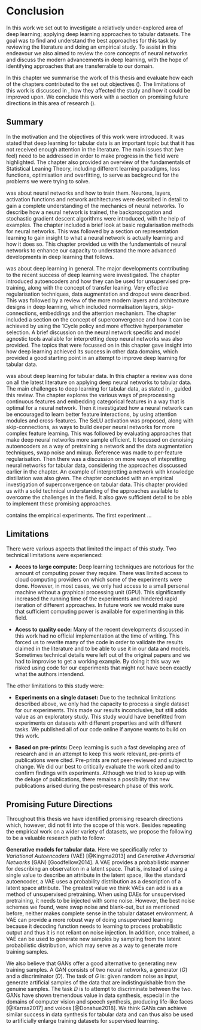 # Conclusion \label{chp:conc}

In this work we set out to investigate a relatively under-explored area of deep learning; applying deep learning approaches to tabular datasets.
The goal was to find and understand the best approaches for this task by reviewing the literature and doing an empirical study.
To assist in this endeavour we also aimed to review the core concepts of neural networks and discuss the modern advancements in deep learning, with the hope of identifying approaches that are transferrable to our domain.

In this chapter we summarise the work of this thesis and evaluate how each of the chapters contributed to the set out objectives (\Sref{sec:summary}).
The limitations of this work is discussed in \Sref{sec:lim}, how they affected the study and how it could be improved upon.
We conclude this work with a section on promising future directions in this area of research (\Sref{sec:future}).

## Summary \label{sec:summary}

In \textbf{\Cref{chp:intro}} the motivation and the objectives of this work were introduced.
It was stated that deep learning for tabular data is an important topic but that it has not received enough attention in the literature.
The main issues that (we feel) need to be addressed in order to make progress in the field were highlighted.
The chapter also provided an overview of the fundamentals of Statistical Leaning Theory, including different learning paradigms, loss functions, optimisation and overfitting, to serve as background for the problems we were trying to solve.

\textbf{\Cref{chp:nn}} was about neural networks and how to train them.
Neurons, layers, activation functions and network architectures were described in detail to gain a complete understanding of the mechanics of neural networks.
To describe how a neural network is trained, the backpropogation and stochastic gradient descent algorithms were introduced, with the help of examples.
The chapter included a brief look at basic regularisation methods for neural networks.
This was followed by a section on representation learning to gain insight to what a neural network is actually learning and how it does so.
This chapter provided us with the fundamentals of neural networks to enhance our capacity to understand the more advanced developments in deep learning that follows.

\textbf{\Cref{chp:dl}} was about deep learning in general. 
The major developments contributing to the recent success of deep learning were investigated.
The chapter introduced autoencoders and how they can be used for unsupervised pre-training, along with the concept of transfer leaning.
Very effective regularisation techniques, data augmentation and dropout were described.
This was followed by a review of the more modern layers and architecture designs in deep learning, which included normalisation layers, skip-connections, embeddings and the attention mechanism.
The chapter included a section on the concept of superconvergence and how it can be achieved by using the 1Cycle policy and more effective hyperparameter selection.
A brief discussion on the neural network specific and model agnostic tools available for interpretting deep neural networks was also provided.
The topics that were focussed on in this chapter gave insight into how deep learning achieved its success in other data domains, which provided a good starting point in an attempt to improve deep learning for tabular data.

\textbf{\Cref{chp:td}} was about deep learning for tabular data.
In this chapter a review was done on all the latest literature on applying deep neural networks to tabular data.
The main challenges to deep learning for tabular data, as stated in \Cref{chp:intro}, guided this review.
The chapter explores the various ways of preprocessing continuous features and embedding categorical features in a way that is optimal for a neural network.
Then it investigated how a neural network can be encouraged to learn better feature interactions, by using attention modules and cross-features.
The SeLU activation was proposed, along with skip-connections, as ways to build deeper neural networks for more complex feature learning.
This was followed by evaluating approaches that make deep neural networks more sample efficient.
It focussed on denoising autoencoders as a way of pretraining a network and the data augmentation techniques, swap noise and mixup.
Reference was made to per-feature regularisation.
Then there was a discussion on more ways of intepretting neural networks for tabular data, considering the approaches disscussed earlier in the chapter.
An example of interpretting a network with knowledge distillation was also given.
The chapter concluded with an empirical investigation of superconvergence on tabular data.
This chapter provided us with a solid technical understanding of the approaches available to overcome the challenges in the field.
It also gave sufficient detail to be able to implement these promising approaches.

\textbf{\Cref{chp:exp}} contains the empirical experiments.
The first experiment ... 

## Limitations \label{sec:lim}

There were various aspects that limited the impact of this study.
Two technical limitations were experienced:

+ **Acces to large compute:** Deep learning techniques are notorious for the amount of computing power they require. There was limited access to cloud computing providers on which some of the experiments were done. However, in most cases, we only had access to a small personal machine without a graphical processing unit (GPU). This significantly increased the running time of the experiments and hindered rapid iteration of different approaches. In future work we would make sure that sufficient computing power is available for experimenting in this field.
  
+ **Acess to quality code:** Many of the recent developments discussed in this work had no official implementation at the time of writing. This forced us to rewrite many of the code in order to validate the results claimed in the literature and to be able to use it in our data and models. Sometimes technical details were left out of the original papers and we had to improvise to get a working example. By doing it this way we risked using code for our experiments that might not have been exactly what the authors intendend.

The other limitations to this study were:

+ **Experiments on a single dataset:** Due to the technical limitations described above, we only had the capacity to process a single dataset for our experiments. This made our results inconclusive, but still adds value as an exploratory study. This study would have benefitted from experiments on datasets with different properties and with different tasks. We published all of our code online if anyone wants to build on this work.

+ **Based on pre-prints:** Deep learning is such a fast developing area of research and in an attempt to keep this work relevant, pre-prints of publications were cited. Pre-prints are not peer-reviewed and subject to change. We did our best to critically evaluate the work cited and to confirm findings with experiments. Although we tried to keep up with the deluge of publications, there remains a possibility that new publications arised during the post-research phase of this work.

## Promising Future Directions \label{sec:future}

Throughout this thesis we have identified promising research directions which, however, did not fit into the scope of this work.
Besides repeating the empirical work on a wider variety of datasets, we propose the following to be a valuable research path to follow:

**Generative models for tabular data**.
Here we specifically refer to *Variational Autoencoders* (VAE) [@Kingma2013] and *Generative Adversarial Networks* (GAN) [Goodfellow2014].
A VAE provides a probabilistic manner for describing an observation in a latent space.
That is, instead of using a single value to describe an attribute in the latent space, like the standard autoencoder, a VAE uses a probability distribution as a description of a latent space attribute.
The greatest value we think VAEs can add is as a method of unsupervised pretraining.
When using DAEs for unsupervised pretraining, it needs to be injected with some noise.
However, the best noise schemes we found, were swap noise and blank-out, but as mentioned before, neither makes complete sense in the tabular dataset environment.
A VAE can provide a more robust way of doing unsupervised learning because it decoding function needs to learning to process probabilistic output and thus it is not reliant on noise injection.
In addition, once trained, a VAE can be used to generate new samples by sampling from the latent probabilistic distribution, which may serve as a way to generate more training samples.

We also believe that GANs offer a good alternative to generating new training samples.
A GAN consists of two neural networks, a generator ($G$) and a discriminator ($D$).
The task of $G$ is: given random noise as input, generate artificial samples of the data that are indistinguishable from the genuine samples.
The task $D$ is to attempt to discriminate between the two.
GANs have shown tremendous value in data synthesis, especial in the domains of computer vision and speech synthesis, producing life-like faces [@Karras2017] and voices [@Donahue2018].
We think GANs can achieve similar success in data synthesis for tabular data and can thus also be used to artificially enlarge training datasets for supervised learning.